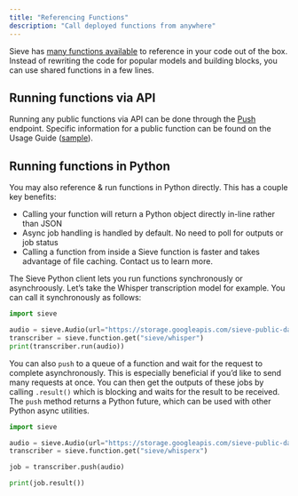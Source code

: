 ```yaml
---
title: "Referencing Functions"
description: "Call deployed functions from anywhere"
---
```


Sieve has [many functions available](https://sievedata.com/explore) to reference in your code out of the box. Instead of rewriting the code for popular models and building blocks, you can use shared functions in a few lines.

## Running functions via API

Running any public functions via API can be done through the [Push](/reference-v2/api/create-new-job) endpoint. Specific information for a public function can be found on the Usage Guide ([sample](https://www.sievedata.com/functions/sieve/autocrop/guide)).

## Running functions in Python

You may also reference & run functions in Python directly. This has a couple key benefits:
* Calling your function will return a Python object directly in-line rather than JSON
* Async job handling is handled by default. No need to poll for outputs or job status
* Calling a function from inside a Sieve function is faster and takes advantage of file caching. Contact us to learn more. 

The Sieve Python client lets you run functions synchronously or asynchroously. Let’s take the Whisper transcription model for example. You can call it synchronously as follows:

```python
import sieve

audio = sieve.Audio(url="https://storage.googleapis.com/sieve-public-data/assets/audio.mp3")
transcriber = sieve.function.get("sieve/whisper")
print(transcriber.run(audio))
```

You can also `push` to a queue of a function and wait for the request to complete asynchronously. This is especially beneficial if you’d like to send many requests at once. You can then get the outputs of these jobs by calling `.result()` which is blocking and waits for the result to be received. The `push` method returns a Python future, which can be used with other Python async utilities.

```python
import sieve

audio = sieve.Audio(url="https://storage.googleapis.com/sieve-public-data/assets/audio.mp3")
transcriber = sieve.function.get("sieve/whisperx")

job = transcriber.push(audio)

print(job.result())
```
